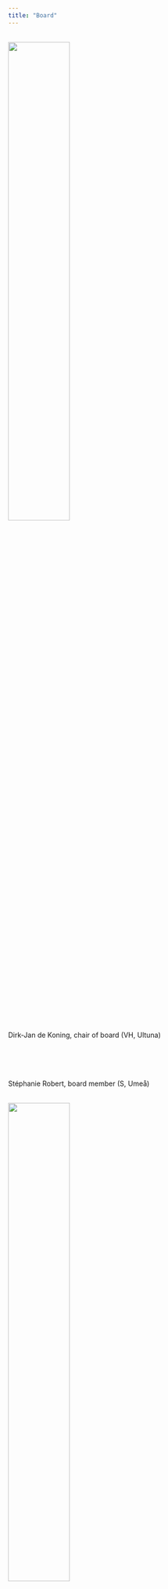 ```yaml
---
title: "Board"
---
```


::: {layout-ncol=2}
<br>
![](images/Dirk-Jan_de_Koning.jpg){.class width=50%}

<br><br><br>
Dirk-Jan de Koning, chair of board (VH, Ultuna)

<br><br><br><br>
Stéphanie Robert, board member (S, Umeå)

<br>
![](images/Stephanie_Robert.jpeg){.class width=50%}

<br>
![](images/AndersCarlsson_jsg.jpg){.class width=50%}

<br><br><br><br>
Anders Carlsson, board member (LTV, Alnarp)


<br><br><br>
Sara Hallin, board member (NJ, Ultuna)

<br>
![](images/SaraHallin.jpg){.class width=50%}
:::